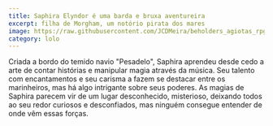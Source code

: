 ```yaml
---
title: Saphira Elyndor é uma barda e bruxa aventureira
excerpt: filha de Morgham, um notório pirata dos mares
image: https://raw.githubusercontent.com/JCDMeira/beholders_agiotas_rpg/master/src/assets/images/saphira-elyndor.jpg
category: lolo
---
```


Criada a bordo do temido navio "Pesadelo", Saphira aprendeu desde cedo a arte de contar histórias e manipular magia através da música. Seu talento com encantamentos e seu carisma a fazem se destacar entre os marinheiros, mas há algo intrigante sobre seus poderes. As magias de Saphira parecem vir de um lugar desconhecido, misterioso, deixando todos ao seu redor curiosos e desconfiados, mas ninguém consegue entender de onde vêm essas forças.
